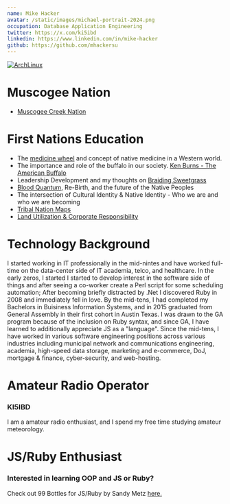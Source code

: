 ```yaml
---
name: Mike Hacker
avatar: /static/images/michael-portrait-2024.png
occupation: Database Application Engineering
twitter: https://x.com/ki5ibd
linkedin: https://www.linkedin.com/in/mike-hacker
github: https://github.com/mhackersu
---
```


[![ArchLinux](https://img.shields.io/badge/Arch_Linux-1793D1?style=for-the-badge&logo=arch-linux&logoColor=white)](https://archlinux.org/)

# Muscogee Nation

- [Muscogee Creek Nation](https://www.muscogeenation.com/)

# First Nations Education

- The [medicine wheel](https://www.mvskokvlke.com/blog/medicine-wheel) and concept of native medicine in a Western world.
- The importance and role of the buffalo in our society. [Ken Burns - The American Buffalo](https://www.pbs.org/show/the-american-buffalo/)
- Leadership Development and my thoughts on [Braiding Sweetgrass](https://milkweed.org/book/braiding-sweetgrass)
- [Blood Quantum](https://www.fulcrumbooks.com/product-page/the-great-vanishing-act), Re-Birth, and the future of the Native Peoples
- The intersection of Cultural Identity & Native Identity - Who we are and who we are becoming
- [Tribal Nation Maps](https://www.tribalnationsmaps.com)
- [Land Utilization & Corporate Responsibility](https://www.mvskokvlke.com/blog/land-utilization-corporate-responsibility)

# Technology Background

I started working in IT professionally in the mid-nintes and have worked full-time on the data-center side of IT academia, telco, and healthcare. In the early zeros, I started I started to develop interest in the software side of things and after seeing a co-worker create a Perl script for some scheduling automation; After becoming briefly distracted by .Net I discovered Ruby in 2008 and immediately fell in love. By the mid-tens, I had completed my Bachelors in Buisiness Information Systems, and in 2015 graduated from General Assembly in their first cohort in Austin Texas. I was drawn to the GA program because of the inclusion on Ruby syntax, and since GA, I have learned to additionally appreciate JS as a "language". Since the mid-tens, I have worked in various software engineering positions across various industries including municipal network and communications engineering, academia, high-speed data storage, marketing and e-commerce, DoJ, mortgage & finance, cyber-security, and web-hosting.

# Amateur Radio Operator

### KI5IBD

I am a amateur radio enthusiast, and I spend my free time studying amateur meteorology.

# JS/Ruby Enthusiast

### Interested in learning OOP and JS or Ruby?

Check out 99 Bottles for JS/Ruby by Sandy Metz [here.](https://sandimetz.com/99bottles)
